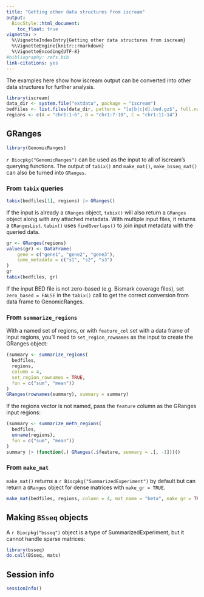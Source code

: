 ```yaml
---
title: "Getting other data structures from iscream"
output:
  BiocStyle::html_document:
    toc_float: true
vignette: >
  %\VignetteIndexEntry{Getting other data structures from iscream}
  %\VignetteEngine{knitr::rmarkdown}
  %\VignetteEncoding{UTF-8}
#bibliography: refs.bib
link-citations: yes
---
```


The examples here show how iscream output can be converted into other data
structures for further analysis.

```r
library(iscream)
data_dir <- system.file("extdata", package = "iscream")
bedfiles <- list.files(data_dir, pattern = "[a|b|c|d].bed.gz$", full.names = TRUE)
regions <- c(A = "chr1:1-6", B = "chr1:7-10", C = "chr1:11-14")
```

## GRanges

```r
library(GenomicRanges)
```

`r Biocpkg("GenomicRanges")` can be used as the input to all of iscream's
querying functions. The output of `tabix()` and `make_mat()`, `make_bsseq_mat()`
can also be turned into `GRanges`.

### From `tabix` queries

```r
tabix(bedfiles[1], regions) |> GRanges()
```

If the input is already a `GRanges` object, `tabix()` will also return a
`GRanges` object along with any attached metadata. With multiple input files, it
returns a `GRangesList`. `tabix()` uses `findOverlaps()` to join input metadata
with the queried data.

```r
gr <- GRanges(regions)
values(gr) <- DataFrame(
    gene = c("gene1", "gene2", "gene3"),
    some_metadata = c("s1", "s2", "s3")
)
gr
tabix(bedfiles, gr)
```

If the input BED file is not zero-based (e.g. Bismark coverage files), set
`zero_based = FALSE` in the `tabix()` call to get the correct conversion from
data frame to GenomicRanges.

### From `summarize_regions`

With a named set of regions, or with `feature_col` set with a data frame of
input regions, you'll need to `set_region_rownames` as the input to create the
GRanges object:

```r
(summary <- summarize_regions(
  bedfiles,
  regions,
  column = 4,
  set_region_rownames = TRUE,
  fun = c("sum", "mean"))
)
GRanges(rownames(summary), summary = summary)
```

If the regions vector is not named, pass the `feature` column as the GRanges
input regions:

```r
(summary <- summarize_meth_regions(
  bedfiles,
  unname(regions),
  fun = c("sum", "mean"))
)
summary |> (function(.) GRanges(.$feature, summary = .[, -1]))()
```

### From `make_mat`

`make_mat()` returns a `r Biocpkg("SummarizedExperiment")` by default but can
return a `GRanges` object for dense matrices with `make_gr = TRUE`.

```r
make_mat(bedfiles, regions, column = 4, mat_name = "beta", make_gr = TRUE)
```

## Making `BSseq` objects

A `r Biocpkg("bsseq")` object is a type of SummarizedExperiment, but it cannot
handle sparse matrices:

```r
library(bsseq)
do.call(BSseq, mats)
```

## Session info

```r
sessionInfo()
```
